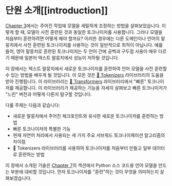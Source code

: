 # 단원 소개[[introduction]]

<CourseFloatingBanner
    chapter={6}
    classNames="absolute z-10 right-0 top-0"
/>

[Chapter 3](/course/chapter3)에서는 주어진 작업에 모델을 세밀하게 조정하는 방법을 살펴보았습니다. 이렇게 할 때, 모델이 사전 훈련된 것과 동일한 토크나이저를 사용합니다. 그러나 모델을 처음부터 훈련하려면 어떻게 해야 할까요? 이러한 경우에는 다른 도메인이나 언어의 말뭉치에서 사전 훈련된 토크나이저를 사용하는 것이 일반적으로 최적이 아닙니다. 예를 들어, 영어 말뭉치로 훈련된 토크나이저는 두 언어 간에 공백과 구두점 사용이 매우 다르기 때문에 일본어 텍스트 말뭉치에서 성능이 저하될 것입니다.

이 장에서는 텍스트 말뭉치에서 새로운 토크나이저를 훈련하여 언어 모델을 사전 훈련할 수 있는 방법을 배우게 될 것입니다. 이 모든 것은 [🤗 Tokenizers](https://github.com/huggingface/tokenizers) 라이브러리의 도움을 받아 진행됩니다. 이 라이브러리는 [🤗 Transformers](https://github.com/huggingface/transformers) 라이브러리에서 "빠른" 토크나이저를 제공합니다. 이 라이브러리가 제공하는 기능을 자세히 살펴보고 빠른 토크나이저가 "느린" 버전과 어떻게 다른지 탐구할 것입니다.

다룰 주제는 다음과 같습니다:

* 새로운 말뭉치에서 주어진 체크포인트와 유사한 새로운 토크나이저를 훈련하는 방법
* 빠른 토크나이저의 특별한 기능
* 현재 자연어 처리에서 사용되는 세 가지 주요 서브워드 토크나이제이션 알고리즘의 차이점
* 🤗 Tokenizers 라이브러리를 사용하여 토크나이저를 처음부터 만들고 일부 데이터로 훈련하는 방법

이 장에서 소개된 기술은 [Chapter 7](/course/chapter7/6)의 섹션에서 Python 소스 코드용 언어 모델을 만드는 부분에 대비할 것입니다. 먼저 토크나이저를 "훈련"하는 것이 무엇을 의미하는지 살펴보겠습니다.
